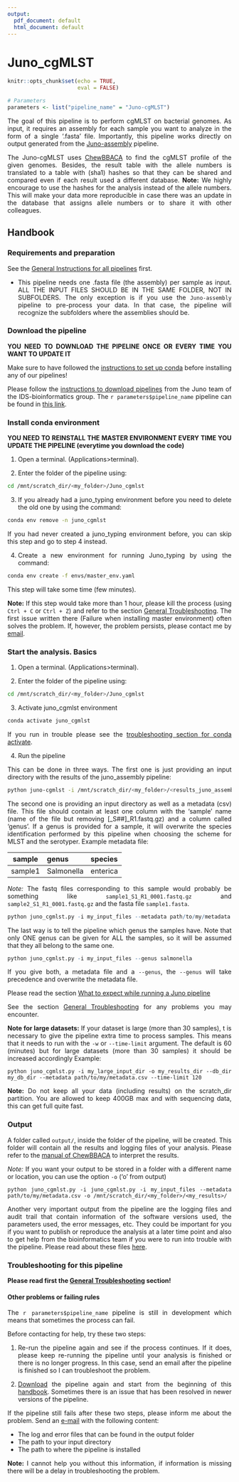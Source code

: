 ```yaml
---
output:
  pdf_document: default
  html_document: default
---
```

# Juno_cgMLST {#juno_cgmlst}

<style>
body {
text-align: justify}
</style>

```r
knitr::opts_chunk$set(echo = TRUE, 
                      eval = FALSE)
```

```r

# Parameters
parameters <- list("pipeline_name" = "Juno-cgMLST")

```

The goal of this pipeline is to perform cgMLST on bacterial genomes. As input, it requires an assembly for each sample you want to analyze in the form of a single ‘.fasta’ file. Importantly, this pipeline works directly on output generated from the [Juno-assembly](#juno-assembly) pipeline. 

The Juno-cgMLST uses [ChewBBACA](https://github.com/B-UMMI/chewBBACA/) to find the cgMLST profile of the given genomes. Besides, the result table with the allele numbers is translated to a table with (sha1) hashes so that they can be shared and compared even if each result used a different database. **Note:** We highly encourage to use the hashes for the analysis instead of the allele numbers. This will make your data more reproducible in case there was an update in the database that assigns allele numbers or to share it with other colleagues.  

## Handbook

### Requirements and preparation

See the [General Instructions for all pipelines](#general-instructions) first.  

- This pipeline needs one .fasta file (the assembly) per sample as input. ALL THE INPUT FILES SHOULD BE IN THE SAME FOLDER, NOT IN SUBFOLDERS. The only exception is if you use the `Juno-assembly` pipeline to pre-process your data. In that case, the pipeline will recognize the subfolders where the assemblies should be.


### Download the pipeline  

**YOU NEED TO DOWNLOAD THE PIPELINE ONCE OR EVERY TIME YOU WANT TO UPDATE IT**

Make sure to have followed the [instructions to set up conda](#set-conda) before installing any of our pipelines! 

Please follow the [instructions to download pipelines](#downloading-instructions) from the Juno team of the IDS-bioinformatics group. The `r parameters$pipeline_name` pipeline can be found in [this link](https://github.com/RIVM-bioinformatics/Juno_cgmlst).  


### Install conda environment

**YOU NEED TO REINSTALL THE MASTER ENVIRONMENT EVERY TIME YOU UPDATE THE PIPELINE (everytime you download the code)**

1. Open a terminal. (Applications>terminal).  

2. Enter the folder of the pipeline using:  

```bash
cd /mnt/scratch_dir/<my_folder>/Juno_cgmlst
```

3. If you already had a juno_typing environment before you need to delete the old one by using the command:

```bash
conda env remove -n juno_cgmlst
```

If you had never created a juno_typing environment before, you can skip this step and go to step 4 instead.

4. Create a new environment for running Juno_typing by using the command:

```bash
conda env create -f envs/master_env.yaml
```

This step will take some time (few minutes).  

**Note:** If this step would take more than 1 hour, please kill the process (using `Ctrl + C` or `Ctrl + Z`) and refer to the section [General Troubleshooting](#general-troubleshooting). The first issue written there (Failure when installing master environment) often solves the problem. If, however, the problem persists, please contact me by [email](mailto:roxanne.wolthuis@rivm.nl).  


### Start the analysis. Basics

1. Open a terminal. (Applications>terminal).  

2. Enter the folder of the pipeline using:  

```bash
cd /mnt/scratch_dir/<my_folder>/Juno_cgmlst
```

3. Activate juno_cgmlst environment

```bash
conda activate juno_cgmlst
```

If you run in trouble please see the [troubleshooting section for conda activate](#problems-conda-activate).  

4. Run the pipeline  

This can be done in three ways. The first one is just providing an input directory with the results of the juno_assembly pipeline:  

```bash
python juno-cgmlst -i /mnt/scratch_dir/<my_folder>/<results_juno_assembly>/
```

The second one is providing an input directory as well as a metadata (csv) file. This file should contain at least one column with the 'sample' name (name of the file but removing [_S##]_R1.fastq.gz) and a column called 'genus'.  If a genus is provided for a sample, it will overwrite the species identification performed by this pipeline when choosing the scheme for MLST and the serotyper. Example metadata file:

| __sample__ | __genus__ | __species__ |
| :---: | :--- | :--- |
| sample1 | Salmonella | enterica |

*Note:* The fastq files corresponding to this sample would probably be something like `sample1_S1_R1_0001.fastq.gz` and `sample2_S1_R1_0001.fastq.gz` and the fasta file `sample1.fasta`.

```r
python juno_cgmlst.py -i my_input_files --metadata path/to/my/metadata.csv
```

The last way is to tell the pipeline which genus the samples have. Note that only ONE genus can be given for ALL the samples, so it will be assumed that they all belong to the same one. 

```r
python juno_cgmlst.py -i my_input_files --genus salmonella
```

If you give both, a metadata file and a `--genus`, the `--genus` will take precedence and overwrite the metadata file.

Please read the section [What to expect while running a Juno pipeline](#what-to-expect)

See the section [General Troubleshooting](#general-troubleshooting) for any problems you may encounter. 

**Note for large datasets:** If your dataset is large (more than 30 samples), t is necessary to give the pipeline extra time to process samples. This means that it needs to run with the `-w` or `--time-limit` argument. The default is 60 (minutes) but for large datasets (more than 30 samples) it should be increased accordingly Example:

```
python juno_cgmlst.py -i my_large_input_dir -o my_results_dir --db_dir my_db_dir --metadata path/to/my/metadata.csv --time-limit 120
```


**Note:** Do not keep all your data (including results) on the scratch_dir partition. You are allowed to keep 400GB max and with sequencing data, this can get full quite fast.

### Output 

A folder called `output/`, inside the folder of the pipeline, will be created. This folder will contain all the results and logging files of your analysis. Please refer to the [manual of ChewBBACA](https://github.com/B-UMMI/chewBBACA/#ii-allele-call-using-a-cgwgmlst-schema) to interpret the results.   

*Note:* If you want your output to be stored in a folder with a different name or location, you can use the option `-o` ('o' from output) 

```
python juno_cgmlst.py -i juno_cgmlst.py -i my_input_files --metadata path/to/my/metadata.csv -o /mnt/scratch_dir/<my_folder>/<my_results>/
```

Another very important output from the pipeline are the logging files and audit trail that contain information of the software versions used, the parameters used, the error messages, etc. They could be important for you if you want to publish or reproduce the analysis at a later time point and also to get help from the bioinformatics team if you were to run into trouble with the pipeline. Please read about these files [here](#general-output). 

### Troubleshooting for this pipeline

**Please read first the [General Troubleshooting](#general-troubleshooting) section!**

#### Other problems or failing rules  

The `r parameters$pipeline_name` pipeline is still in development which means that sometimes the process can fail.

Before contacting for help, try these two steps:

1. Re-run the pipeline again and see if the process continues. If it does, please keep re-running the pipeline until your analysis is finished or there is no longer progress. In this case, send an email after the pipeline is finished so I can troubleshoot the problem.

2. [Download](https://github.com/RIVM-bioinformatics/Juno_cgmlst) the pipeline again and start from the beginning of this [handbook](#juno_cgmlst). Sometimes there is an issue that has been resolved in newer versions of the pipeline.

If the pipeline still fails after these two steps, please inform me about the problem. Send an [e-mail](mailto:roxanne.wolthuis@rivm.nl) with the following content:

* The log and error files that can be found in the output folder
* The path to your input directory
* The path to where the pipeline is installed

**Note:** I cannot help you without this information, if information is missing there will be a delay in troubleshooting the problem.